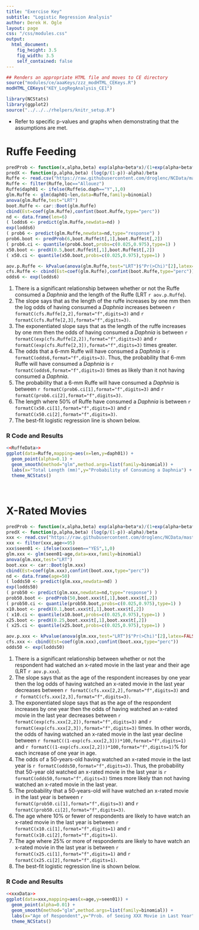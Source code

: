 ```yaml
---
title: "Exercise Key"
subtitle: "Logistic Regression Analysis"
author: Derek H. Ogle
layout: page
css: "/css/modules.css"
output:
  html_document:
    fig_height: 3.5
    fig_width: 3.5
    self_contained: false
---
```


```r
## Renders an appropriate HTML file and moves to CE directory
source("modules/ce/aaaKeys/zzz_modHTML_CEKeys.R")
modHTML_CEKeys("KEY_LogRegAnalysis_CE1")
```

```r
library(NCStats)
library(ggplot2)
source("../../../rhelpers/knitr_setup.R")
```

<div class="alert alert-warning">
<ul>
  <li>Refer to specific p-values and graphs when demonstrating that the assumptions are met.</li>
</ul>
</div>

# Ruffe Feeding
```r
predProb <- function(x,alpha,beta) exp(alpha+beta*x)/(1+exp(alpha+beta*x))
predX <- function(p,alpha,beta) (log(p/(1-p))-alpha)/beta
Ruffe <- read.csv("https://raw.githubusercontent.com/droglenc/NCData/master/RuffeLarvalDiet.csv")
Ruffe <- filter(Ruffe,loc=="Allouez")
Ruffe$daph01 <- ifelse(Ruffe$o.daph=="Y",1,0)
glm.Ruffe <- glm(daph01~len,data=Ruffe,family=binomial)
anova(glm.Ruffe,test="LRT")
boot.Ruffe <- car::Boot(glm.Ruffe)
cbind(Est=coef(glm.Ruffe),confint(boot.Ruffe,type="perc"))
nd <- data.frame(len=6)
( lodds6 <- predict(glm.Ruffe,newdata=nd) )
exp(lodds6)
( prob6 <- predict(glm.Ruffe,newdata=nd,type="response") )
prob6.boot <- predProb(6,boot.Ruffe$t[,1],boot.Ruffe$t[,2])
( prob6.ci <- quantile(prob6.boot,probs=c(0.025,0.975),type=1) )
x50.boot <- predX(0.5,boot.Ruffe$t[,1],boot.Ruffe$t[,2])
( x50.ci <- quantile(x50.boot,probs=c(0.025,0.975),type=1) )
```
```r
aov.p.Ruffe <- kPvalue(anova(glm.Ruffe,test="LRT")$"Pr(>Chi)"[2],latex=FALSE)
cfs.Ruffe <- cbind(Est=coef(glm.Ruffe),confint(boot.Ruffe,type="perc"))
odds6 <- exp(lodds6)
```

1. There is a significant relationship between whether or not the Ruffe consumed a *Daphnia* and the length of the Ruffe (LRT `r aov.p.Ruffe`).
1. The slope says that as the length of the ruffe increases by one mm then the log odds of having consumed a *Daphnia* increases between `r formatC(cfs.Ruffe[2,2],format="f",digits=3)` and `r formatC(cfs.Ruffe[2,3],format="f",digits=3)`.
1. The exponentiated slope says that as the length of the ruffe increases by one mm then the odds of having consumed a *Daphnia* is between `r formatC(exp(cfs.Ruffe[2,2]),format="f",digits=3)` and `r formatC(exp(cfs.Ruffe[2,3]),format="f",digits=3)` times greater.
1. The odds that a 6-mm Ruffe will have consumed a *Daphnia* is `r formatC(odds6,format="f",digits=3)`. Thus, the probability that 6-mm Ruffe will have consumed a *Daphnia* is `r formatC(odds6,format="f",digits=3)` times as likely than it not having consumed a *Daphnia*.
1. The probability that a 6-mm Ruffe will have consumed a *Daphnia* is between `r formatC(prob6.ci[1],format="f",digits=3)` and `r formatC(prob6.ci[2],format="f",digits=3)`.
1. The length where 50% of Ruffe have consumed a *Daphnia* is between `r formatC(x50.ci[1],format="f",digits=3)` and `r formatC(x50.ci[2],format="f",digits=3)`.
1. The best-fit logistic regression line is shown below.

### R Code and Results
```r
<<RuffeData>>
ggplot(data=Ruffe,mapping=aes(x=len,y=daph01)) +
  geom_point(alpha=0.1) +
  geom_smooth(method="glm",method.args=list(family=binomial)) +
  labs(x="Total Length (mm)",y="Probability of Consuming a Daphnia") +
  theme_NCStats()
```

&nbsp;

# X-Rated Movies
```r
predProb <- function(x,alpha,beta) exp(alpha+beta*x)/(1+exp(alpha+beta*x))
predX <- function(p,alpha,beta) (log(p/(1-p))-alpha)/beta
xxx <- read.csv("https://raw.githubusercontent.com/droglenc/NCData/master/XMovieAge.csv")
xxx <- filter(xxx,age<=95)
xxx$seen01 <- ifelse(xxx$seen=="YES",1,0)
glm.xxx <- glm(seen01~age,data=xxx,family=binomial)
anova(glm.xxx,test="LRT")
boot.xxx <- car::Boot(glm.xxx)
cbind(Est=coef(glm.xxx),confint(boot.xxx,type="perc"))
nd <- data.frame(age=50)
( lodds50 <- predict(glm.xxx,newdata=nd) )
exp(lodds50)
( prob50 <- predict(glm.xxx,newdata=nd,type="response") )
prob50.boot <- predProb(50,boot.xxx$t[,1],boot.xxx$t[,2])
( prob50.ci <- quantile(prob50.boot,probs=c(0.025,0.975),type=1) )
x10.boot <- predX(0.1,boot.xxx$t[,1],boot.xxx$t[,2])
( x10.ci <- quantile(x10.boot,probs=c(0.025,0.975),type=1) )
x25.boot <- predX(0.25,boot.xxx$t[,1],boot.xxx$t[,2])
( x25.ci <- quantile(x25.boot,probs=c(0.025,0.975),type=1) )
```
```r
aov.p.xxx <- kPvalue(anova(glm.xxx,test="LRT")$"Pr(>Chi)"[2],latex=FALSE)
cfs.xxx <- cbind(Est=coef(glm.xxx),confint(boot.xxx,type="perc"))
odds50 <- exp(lodds50)
```

1. There is a significant relationship between whether or not the respondent had watched an x-rated movie in the last year and their age (LRT `r aov.p.xxx`).
1. The slope says that as the age of the respondent increases by one year then the log odds of having watched an x-rated movie in the last year decreases between `r formatC(cfs.xxx[2,2],format="f",digits=3)` and `r formatC(cfs.xxx[2,3],format="f",digits=3)`.
1. The exponentiated slope says that as the age of the respondent increases by one year then the odds of having watched an x-rated movie in the last year decreases between `r formatC(exp(cfs.xxx[2,2]),format="f",digits=3)` and `r formatC(exp(cfs.xxx[2,3]),format="f",digits=3)` times. In other words, the odds of having watched an x-rated movie in the last year decline between `r formatC((1-exp(cfs.xxx[2,3]))*100,format="f",digits=1)` and `r formatC((1-exp(cfs.xxx[2,2]))*100,format="f",digits=1)`% for each increase of one year in age.
1. The odds of a 50-years-old having watched an x-rated movie in the last year is `r formatC(odds50,format="f",digits=3)`. Thus, the probability that 50-year old watched an x-rated movie in the last year is `r formatC(odds50,format="f",digits=3)` times more likely than not having watched an x-rated movie in the last year.
1. The probability that a 50-years-old will have watched an x-rated movie in the last year is between `r formatC(prob50.ci[1],format="f",digits=3)` and `r formatC(prob50.ci[2],format="f",digits=3)`.
1. The age where 10% or fewer of respondents are likely to have watch an x-rated movie in the last year is between `r formatC(x10.ci[1],format="f",digits=1)` and `r formatC(x10.ci[2],format="f",digits=1)`.
1. The age where 25% or more of respondents are likely to have watch an x-rated movie in the last year is between `r formatC(x25.ci[1],format="f",digits=1)` and `r formatC(x25.ci[2],format="f",digits=1)`.
1. The best-fit logistic regression line is shown below.


### R Code and Results
```r
<<xxxData>>
ggplot(data=xxx,mapping=aes(x=age,y=seen01)) +
  geom_point(alpha=0.01) +
  geom_smooth(method="glm",method.args=list(family=binomial)) +
  labs(x="Age of Respondent",y="Prob. of Seeing XXX Movie in Last Year") +
  theme_NCStats()
```


<!----
# Moose Calf Production
```r
predProb <- function(x,alpha,beta) exp(alpha+beta*x)/(1+exp(alpha+beta*x))
predX <- function(p,alpha,beta) (log(p/(1-p))-alpha)/beta
m <- readxl::read_excel("../data/10_3996_032013-jfwm-028_s1.xls")
m$calf01 <- ifelse(m$"Calf production status"=="Yes",1,0)
glm.m <- glm(calf01~Age,data=m,family=binomial)
anova(glm.m,test="LRT")
boot.m <- car::Boot(glm.m)
cbind(Est=coef(glm.m),confint(boot.m,type="perc"))
nd <- data.frame(Age=10)
( lodds10 <- predict(glm.m,newdata=nd) )
exp(lodds10)
( prob10 <- predict(glm.m,newdata=nd,type="response") )
prob10.boot <- predProb(10,boot.m$t[,1],boot.m$t[,2])
( prob10.ci <- quantile(prob10.boot,probs=c(0.025,0.975),type=1) )
x75.boot <- predX(0.75,boot.m$t[,1],boot.m$t[,2])
( x75.ci <- quantile(x75.boot,probs=c(0.025,0.975),type=1) )
```
```r
aov.p.m <- kPvalue(anova(glm.m,test="LRT")$"Pr(>Chi)"[2],latex=FALSE)
cfs.m <- cbind(Est=coef(glm.m),confint(boot.m,type="perc"))
odds10 <- exp(lodds10)
```

1. There is a significant relationship between whether or not the female had at least one calf and the age of the female (LRT `r aov.p.m`).
1. The slope says that as the age of the moose increases by one year then the log odds of having at least one calf decreases between `r formatC(cfs.m[2,2],format="f",digits=3)` and `r formatC(cfs.m[2,3],format="f",digits=3)`.
1. The exponentiated slope says that as the age of the moose increases by one year then the odds of having at least one calf decreases between `r formatC(exp(cfs.m[2,2]),format="f",digits=3)` and `r formatC(exp(cfs.m[2,3]),format="f",digits=3)` times. In other words, the odds of having at least one decline between `r formatC((1-exp(cfs.m[2,3]))*100,format="f",digits=1)` and `r formatC((1-exp(cfs.m[2,3]))*100,format="f",digits=1)`% for each increase of one year in age.
1. The log odds of a 10-years-old female moose having at least one calf is `r formatC(lodds10,format="f",digits=3)`.
1. The odds of a 10-years-old female moose having at least one calf is `r formatC(odds10,format="f",digits=3)`. Thus, the probability that 10-year old female moose will have at least one calf is `r formatC(odds10,format="f",digits=1)` times more likely than not having a calf.
1. The probability that a 10-years-old female moose will have at least one calf is between `r formatC(prob10.ci[1],format="f",digits=3)` and `r formatC(prob10.ci[2],format="f",digits=3)`.
1. The where 75% or fewer of female moose have at least one calf is between `r formatC(x75.ci[1],format="f",digits=3)` and `r formatC(x75.ci[2],format="f",digits=3)`.
1. The best-fit logistic regression line is shown below.

### R Code and Results
```r
<<mooseData>>
ggplot(data=m,mapping=aes(x=Age,y=calf01)) +
  geom_point(alpha=0.01) +
  geom_smooth(method="glm",method.args=list(family=binomial)) +
  labs(x="Age of Female Moose",y="Probability of At Least 1 Calf") +
  theme_NCStats()
```
--->
